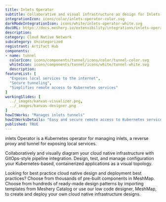 ```yaml
---
title: Inlets Operator
subtitle: Collaborative and visual infrastructure as design for Inlets Operator
integrationIcon: icons/color/inlets-operator-color.svg
darkModeIntegrationIcon: icons/white/inlets-operator-white.svg
docURL: https://docs.meshery.io/extensibility/integrations/inlets-operator
description: 
category: Cloud Native Network
subcategory: Uncategorized
registrant: Artifact Hub
components: 
- name: tunnel
  colorIcon: icons/components/tunnel/icons/color/tunnel-color.svg
  whiteIcon: icons/components/tunnel/icons/white/tunnel-white.svg
  description: 
featureList: [
  "Exposes local services to the internet",
  "Secure tunneling",
  "Simplifies remote access to Kubernetes services"
]
workingSlides: [
  ../_images/kanvas-visualizer.png,
  ../_images/kanvas-designer.png
]
howItWorks: "Manages inlets tunnels"
howItWorksDetails: "Easy and secure remote access to Kubernetes services"
published: TRUE
---
```

<p>
inlets Operator is a Kubernetes operator for managing inlets, a reverse proxy and tunnel for exposing local services.
</p>
<p>
    Collaboratively and visually diagram your cloud native infrastructure with GitOps-style pipeline integration. Design, test, and manage configuration your Kubernetes-based, containerized applications as a visual topology.
</p>
<p>
    Looking for best practice cloud native design and deployment best practices? Choose from thousands of pre-built components in MeshMap. Choose from hundreds of ready-made design patterns by importing templates from Meshery Catalog or use our low code designer, MeshMap, to create and deploy your own cloud native infrastructure designs.
</p>

